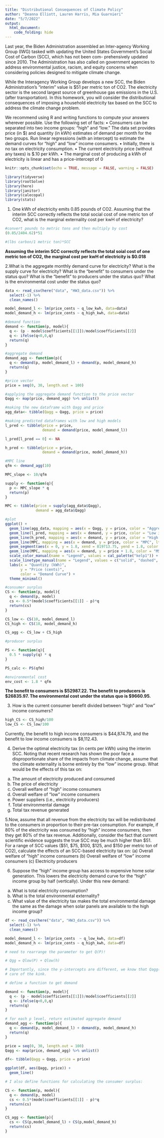 ```yaml
---
title: "Distributional Consequences of Climate Policy"
author: "Deanna Elliott, Lauren Harris, Mia Guarnieri"
date: "5/7/2022"
output: 
  html_document:
    code_folding: hide
---
```


Last year, the Biden Administration assembled an Inter-agency Working Group (IWG) tasked with
updating the United States Government’s Social Cost of Carbon (SCC), which has not been com-
prehensively updated since 2010. The Administration has also called on government agencies to
address environmental justice, racism, and equity concerns when considering policies designed to
mitigate climate change.

While the Interagency Working Group develops a new SCC, the Biden Administration’s “interim”
value is $51 per metric ton of CO2. The electricity sector is the second largest source of greenhouse
gas emissions in the U.S. (after transportation). In this homework, you will consider the distributional consequences of imposing a household electricity tax based on the SCC to address the climate
change problem.

We recommend using R and writing functions to compute your answers wherever possible.
Use the following set of facts:
• Consumers can be separated into two income groups: “high” and “low.” The data set provides
price (in $) and quantity (in kWh) estimates of demand per month for the two groups. Run
linear regressions (with an intercept) to estimate the demand curves for “high” and “low”
income consumers.
• Initially, there is no tax on electricity consumption.
• The current electricity price (without any taxes) is $.10 per kWh.
• The marginal cost of producing a kWh of electricity is linear and has a price-intercept of 0

```r
knitr::opts_chunk$set(echo = TRUE, message = FALSE, warning = FALSE)

library(tidyverse)
library(rootSolve)
library(here)
library(janitor)
library(calecopal)
library(stats)
```

1. One kWh of electricity emits 0.85 pounds of CO2. Assuming that the interim SCC correctly reflects the total social cost of one metric ton of CO2, what is the marginal externality cost per kwH of electricity?

```r
#convert pounds to metric tons and then multiply by cost
(0.85/2404.62)*51

#(lbs carbon/1 metric ton)*SCC

```

**Assuming the interim SCC correctly reflects the total soial cost of one metric ton of CO2, the marginal cost per kwH of electricity is $0.018**

2.What is the aggregate monthly demand curve for electricity? What is the supply curve for electricity? What is the “benefit” to consumers under the status quo? What is the “benefit” to producers under the status quo? What is the environmental cost under the status quo?

```r
data <- read_csv(here("data", "HW3_data.csv")) %>% 
  select(-1) %>% 
  clean_names()

model_demand_l <- lm(price_cents ~ q_low_kwh, data=data)
model_demand_h <- lm(price_cents ~ q_high_kwh, data=data)

#demand function
demand <- function(p, model){
  q <- (p - model$coefficients[[1]])/model$coefficients[[2]]
  q <- ifelse(q<0,0,q)
  return(q)
}

#aggregate demand
demand_agg <- function(p){
  q <- demand(p, model_demand_l) + demand(p, model_demand_h)
  return(q)
}

#price vector
price = seq(0, 30, length.out = 100)

#applying the aggregate demand function to the price vector
Qagg <- map(price, demand_agg) %>% unlist()

#making the new dataframe with Qagg and price
agg_data<- tibble(Qagg = Qagg, price = price)

#making predicted dataframes with low and high models
l_pred <- tibble(price = price,
                 demand = demand(price, model_demand_l))

l_pred[l_pred == 0] <- NA

h_pred <- tibble(price = price,
                 demand = demand(price, model_demand_h))

#MPC line
qfm <- demand_agg(10)

MPC_slope <- 10/qfm

supply <- function(q){
  p <- MPC_slope * q
  return(p)
}

MPC <- tibble(price = supply(agg_data$Qagg),
              demand = agg_data$Qagg)

#plot
ggplot() +
  geom_line(agg_data, mapping = aes(x = Qagg, y = price, color = "Aggregate", lty = "Aggregate")) +
  geom_line(l_pred, mapping = aes(x = demand, y = price, color = "Low income", lty = "Low income")) +
  geom_line(h_pred, mapping = aes(x = demand, y = price, color = "High income", lty = "High income")) +
  geom_line(MPC, mapping = aes(x = demand, y = price, color = "MPC", lty = "MPC")) +
  geom_segment(aes(x = 0, y = 1.8, xend = 819713.75, yend = 1.8, color = "MEC", lty = "MEC")) +
  geom_line(MPC, mapping = aes(x = demand, y = price + 1.8, color = "MSC", lty = "MSC")) +
  scale_color_manual(name = "Legend", values = cal_palette("kelp1")) +
  scale_linetype_manual(name = "Legend", values = c("solid", "dashed", "dashed", "solid", "dotdash", "solid")) +
  labs(x = "Quantity (kWh)",
       y = "Price (cents)",
       color = "Demand Curve") + 
  theme_minimal()
```

```r
#consumer surplus
CS <- function(p, model){
  q <- demand(p, model)
  cs <- 0.5*(model$coefficients[[1]] - p)*q
  return(cs)
}

CS_low <- CS(10, model_demand_l)
CS_high <- CS(10, model_demand_h)

CS_agg <- CS_low + CS_high

#producer surplus

PS <- function(q){
  0.5 * supply(q) * q
}

PS_calc <- PS(qfm)

#environmental cost
env_cost <- 1.8 * qfm
```

**The benefit to consumers is \$52987.22. The benefit to producers is \$26835.97. The environmental cost under the status quo is $9660.95.**


3. How is the current consumer benefit divided between “high” and “low” income consumers?

```r

high_CS <- CS_high/100
low_CS <- CS_low/100
```

Currently, the benefit to high income consumers is \$44,874.79, and the benefit to low income consumers is $8,112.43.

4. Derive the optimal electricity tax (in cents per kWh) using the interim SCC. Noting that recent research has shown the poor face a disproportionate share of the impacts from climate change, assume that the climate externality is borne entirely by the “low” income group. What would be the effects of this tax on:
(a) The amount of electricity produced and consumed
(b) The price of electricity
(c) Overall welfare of “high” income consumers
(d) Overall welfare of “low” income consumers
(e) Power suppliers (i.e., electricity producers)
(f) Total environmental damage
(g) Total tax revenue generated

5.Now, assume that all revenue from the electricity tax will be redistributed to the consumers in proportion to their pre-tax consumption. For example, if 80% of the electricity was consumed by “high” income consumers, then they get 80% of the tax revenue. Additionally, consider the fact that current scientific evidence suggests the true SCC may be much higher than \$51. For a range of SCC values (\$51, \$75, \$100, \$125, and $150 per metric ton of CO2), calculate the effects of an SCC-based electricity tax on:
(a) Overall welfare of “high” income consumers
(b) Overall welfare of “low” income consumers
(c) Electricity producers

6. Suppose the “high” income group has access to expensive home solar generation. This lowers the electricity demand curve for the “high” income group by half (vertically). Under this new demand:
(a) What is total electricity consumption?
(b) What is the total environmental externality?
(c) What value of the electricity tax makes the total environmental damage the same as the damage when solar panels are available to the high income group?

```r
df <- read_csv(here("data", "HW3_data.csv")) %>% 
  select(-1) %>% 
  clean_names()

model_demand_l <- lm(price_cents  ~ q_low_kwh, data=df)
model_demand_h <- lm(price_cents ~ q_high_kwh, data=df)

# need to rearrange the parameter to get Q(P)! 

# Qgg = Qlow(P) + Qlow(h) 

# Importantly, since the y-intercepts are different, we know that Qagg(P) will have a kink. I include an ifelse() statement to take
# care of the kink.

# define a function to get demand

demand <- function(p, model){
  q <- (p - model$coefficients[[1]])/model$coefficients[[2]]
  q <- ifelse(q<0,0,q)
  return(q)
}

# for each p level, return estimated aggregate demand
demand_agg <- function(p){
  q <- demand(p, model_demand_l) + demand(p, model_demand_h)
  return(q)
}

price = seq(0, 30, length.out = 100)
Qagg <- map(price, demand_agg) %>% unlist()

df<- tibble(Qagg = Qagg, price = price)

ggplot(df, aes(Qagg, price)) +
  geom_line()

# I also define functions for calculating the consumer surplus:

CS <- function(p, model){
  q <- demand(p, model)
  cs <- 0.5*(model$coefficients[[1]] - p)*q
  return(cs)
}

CS_agg <- function(p){
  cs <- CS(p,model_demand_l) + CS(p,model_demand_h)
  return(cs)
}
```

